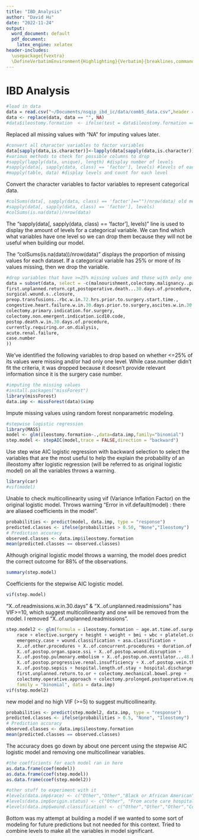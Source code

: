 ```yaml
---
title: "IBD_Analysis"
author: "David Hu"
date: "2022-11-24"
output:
  word_document: default
  pdf_document:
    latex_engine: xelatex
header-includes:
  \usepackage{fvextra}
  \DefineVerbatimEnvironment{Highlighting}{Verbatim}{breaklines,commandchars=\\\{\}}
---
```


# IBD Analysis 

```r
#load in data
data = read.csv("~/Documents/nsqip_ibd_ic/data/comb5_data.csv",header = TRUE)
data <- replace(data, data == "", NA)
#data$ileostomy.formation  <- ifelse(test = data$ileostomy.formation =="Ileostomy", yes = 1, no = 0)
```
Replaced all missing values with "NA" for imputing values later. 

```r
#convert all character variables to factor variables
data[sapply(data,is.character)]<-lapply(data[sapply(data,is.character)],as.factor)
#various methods to check for possible columns to drop
#sapply(lapply(data, unique), length) #display number of levels
#sapply(data[, sapply(data, class) == 'factor'], levels) #levels of each variables
#mapply(table, data) #display levels and count for each level

```
Convert the character variables to factor variables to represent categorical data. 

```r
#colSums(data[, sapply(data, class) == 'factor']=="")/nrow(data) old method
#sapply(data[, sapply(data, class) == 'factor'], levels)
#colSums(is.na(data))/nrow(data)
```
The "sapply(data[, sapply(data, class) == 'factor'], levels)" line is used to display the amount of levels for a categorical variable. We can find which what variables have one level so we can drop them because they will not be useful when building our model. 

The "colSums(is.na(data))/nrow(data)" displays the proportion of missing values for each dataset. If a categorical variable has 25% or more of its values missing, then we drop the variable. 

```r
#drop variables that have >=25% missing values and those with only one levels
data = subset(data, select = -c(malnourishment,colectomy.malignancy..pathologic.m.stage,colectomy.malignancy..pathologic.n.stage,colectomy.malignancy..pathologic.t.stage,
first.unplanned.return.cpt,postoperative.death...30.days.of.procedure,
surgical.wound.s..closure,
preop.transfusions..rbc.w.in.72.hrs.prior.to.surgery.start.time.,
congestive.heart.failure.w.in.30.days.prior.to.surgery,ascites.w.in.30.days.prior.to.surgery,
colectomy.primary.indication.for.surgery,
colectomy.non.emergent.indication.icd10.code,
postop.death.w.in.30.days.of.procedure,
currently.requiring.or.on.dialysis,
acute.renal.failure,
case.number
))
```

We've identified the following variables to drop based on whether <=25% of its values were missing and/or had only one level. While case.number didn't fit the criteria, it was dropped because it doesn't provide relevant information since it is the surgery case number.  

```r
#imputing the missing values
#install.packages("missForest")
library(missForest)
data.imp <- missForest(data)$ximp
```

Impute missing values using random forest nonparametric modeling.

```r
#stepwise logistic regression 
library(MASS)
model <- glm(ileostomy.formation~.,data=data.imp,family="binomial")
step.model <- stepAIC(model,trace = FALSE,direction = "backward")
```

Use step wise AIC logistic regression with backward selection to select the variables that are the most useful to help the explain the probability of an illeostomy after logistic regression (will be referred to as original logistic model) on all the variables throws a warning. 

```r
library(car)
#vif(model)
```
Unable to check multicollinearity using vif (Variance Inflation Factor) on the original logistic model. 
Throws warning "Error in vif.default(model) : there are aliased coefficients in the model".

```r
probabilities <- predict(model, data.imp, type = "response")
predicted.classes <- ifelse(probabilities > 0.50, "None","Ileostomy")
# Prediction accuracy
observed.classes <- data.imp$ileostomy.formation
mean(predicted.classes == observed.classes)
```

Although original logistic model throws a warning, the model does predict the correct outcome for 88% of the observations. 

```r
summary(step.model)
```
Coefficients for the stepwise AIC logistic model. 

```r
vif(step.model)
```
"X..of.readmissions.w.in.30.days" & "X..of.unplanned.readmissions" has VIF>=10, which suggest multicollinearity and one will be removed from the model. I removed "X..of.unplanned.readmissions".

```r
step.model2 <- glm(formula = ileostomy.formation ~ age.at.time.of.surgery + 
    race + elective.surgery + height + weight + bmi + wbc + platelet.count + 
    emergency.case + wound.classification + asa.classification + 
    X..of.other.procedures + X..of.concurrent.procedures + duration.of.surgical.procedure..in.minutes. + 
    X..of.postop.organ.space.ssi + X..of.postop.wound.disruption + 
    X..of.postop.pulmonary.embolism + X..of.postop.on.ventilator...48.hours + 
    X..of.postop.progressive.renal.insufficiency + X..of.postop.vein.thrombosis.requiring.therapy + 
    X..of.postop.sepsis + hospital.length.of.stay + hospital.discharge.destination + 
    first.unplanned.return.to.or + colectomy.mechanical.bowel.prep + 
    colectomy.operative.approach + colectomy.prolonged.postoperative.npo.or.ngt.use+X..of.readmissions.w.in.30.days, 
    family = "binomial", data = data.imp)
vif(step.model2)
```

new model and no high VIF (>=5) to suggest multicollinearity.

```r
probabilities <- predict(step.model2, data.imp, type = "response")
predicted.classes <- ifelse(probabilities > 0.5, "None", "Ileostomy")
# Prediction accuracy
observed.classes <- data.imp$ileostomy.formation
mean(predicted.classes == observed.classes)
```
The accuracy does go down by about one percent using the stepwise AIC logistic model and removing one multicollinear variables. 

```r
#the coefficients for each model ran in here
as.data.frame(coef(model))
as.data.frame(coef(step.model))
as.data.frame(coef(step.model2))
```

```r
#other stuff to experiment with it
#levels(data.imp$race) <- c("Other","Other","Black or African American","Other","Other","Unknown/Not Reported","Other")
#levels(data.imp$origin.status) <- c("Other", "From acute care hospital inpatient", "Other", "Not transferred (admitted from home)","Other","Other","Other","Other")
#levels(data.imp$wound.classification) <- c("Other","Other","Other","Contaminated","Other")
```

Bottom was my attempt at building a model if we wanted to some sort of modeling for future predictions but not needed for this context. Tried to combine levels to make all the variables in model significant. 

